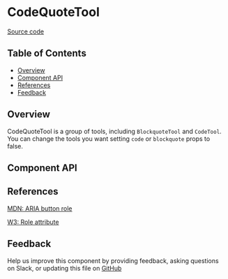 
# CodeQuoteTool

[Source code](https://github.com/leemonade/bubbles/tree/main/packages/editors/src/tool/CodeQuoteTool/CodeQuoteTool.js)

## Table of Contents

<!-- START doctoc generated TOC please keep comment here to allow auto update -->
<!-- DON'T EDIT THIS SECTION, INSTEAD RE-RUN doctoc TO UPDATE -->

- [Overview](#overview)
- [Component API](#component-api)
- [References](#references)
- [Feedback](#feedback)

## Overview

CodeQuoteTool is a group of tools, including `BlockquoteTool` and `CodeTool`. You can change the tools you want setting `code` or `blockquote` props to false.

## Component API

<Preview>
  <Story id="atom-tool-codequotetool--playground" />
</Preview>

<Props of={CodeQuoteTool} />

## References

[MDN: ARIA button role](https://developer.mozilla.org/en-US/docs/Web/Accessibility/ARIA/Roles/button_role)

[W3: Role attribute](https://www.w3.org/WAI/PF/HTML/wiki/RoleAttribute)

## Feedback

Help us improve this component by providing feedback, asking questions on Slack, or updating this file on
[GitHub](https://github.com/leemonade/bubbles/edit/main/packages/editors/src/tool/CodeQuoteTool/CodeQuoteTool.mdx)
